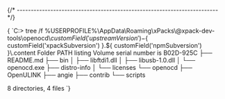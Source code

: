 

{/* ------------------------------------------------------------------------ */}

<CodeBlock language="console"> {
`C:\> tree /f %USERPROFILE%\\AppData\\Roaming\\xPacks\\@xpack-dev-tools\\openocd\\${ customField('upstreamVersion') }-${ customField('xpackSubversion') }.${ customField('npmSubversion') }\\.content
Folder PATH listing
Volume serial number is B02D-925C
├── README.md
├── bin
│   ├── libftdi1.dll
│   ├── libusb-1.0.dll
│   └── openocd.exe
├── distro-info
│   └── licenses
└── openocd
    ├── OpenULINK
    ├── angie
    ├── contrib
    └── scripts

8 directories, 4 files
`} </CodeBlock>
